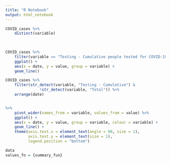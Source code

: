 ```yaml
---
title: "R Notebook"
output: html_notebook
---
```


```r
COVID_cases %>%
    distinct(variable)
 
    
```
```r
COVID_cases %>%
    filter(variable == "Testing - Cumulative people tested for COVID-19 - Total") %>% 
    ggplot() +
    aes(x = date, y = value, group = variable) +
    geom_line()
```

```r
COVID_cases %>% 
    filter(str_detect(variable, "Testing - Cumulative") &
               !str_detect(variable, "Total")) %>%
    arrange(date)


%>% 
    pivot_wider(names_from = variable, values_from = value) %>% 
    ggplot() +
    aes(x = date, y = value, group = variable, colour = variable) +
    geom_line() +
    theme(axis.text.x = element_text(angle = 90, size = 1),
          axis.text.y = element_text(size = 1),
          legend.position = "bottom")

data
values_fn = {summary_fun}
```